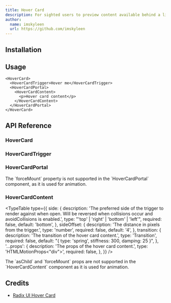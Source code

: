 ```yaml
---
title: Hover Card
description: For sighted users to preview content available behind a link.
author:
  name: imskyleen
  url: https://github.com/imskyleen
---
```


<ComponentPreview name="demo-primitives-radix-hover-card" />

## Installation

<ComponentInstallation name="primitives-radix-hover-card" />

## Usage

```tsx
<HoverCard>
  <HoverCardTrigger>Hover me</HoverCardTrigger>
  <HoverCardPortal>
    <HoverCardContent>
      <p>Hover card content</p>
    </HoverCardContent>
  </HoverCardPortal>
</HoverCard>
```

## API Reference

### HoverCard

<ExternalLink
  href="https://www.radix-ui.com/primitives/docs/components/hover-card#root"
  text="Radix UI API Reference - HoverCard.Root"
/>

### HoverCardTrigger

<ExternalLink
  href="https://www.radix-ui.com/primitives/docs/components/hover-card#trigger"
  text="Radix UI API Reference - HoverCard.Trigger"
/>

### HoverCardPortal

<ExternalLink
  href="https://www.radix-ui.com/primitives/docs/components/hover-card#portal"
  text="Radix UI API Reference - HoverCard.Portal"
/>

<Callout type="info">
  The `forceMount` property is not supported in the `HoverCardPortal` component,
  as it is used for animation.
</Callout>

### HoverCardContent

<ExternalLink
  href="https://www.radix-ui.com/primitives/docs/components/hover-card#content"
  text="Radix UI API Reference - HoverCard.Content"
/>

<TypeTable
  type={{
    side: {
      description:
        'The preferred side of the trigger to render against when open. Will be reversed when collisions occur and avoidCollisions is enabled.',
      type: "'top' | 'right' | 'bottom' | 'left'",
      required: false,
      default: 'bottom',
    },
    sideOffset: {
      description: 'The distance in pixels from the trigger.',
      type: 'number',
      required: false,
      default: '4',
    },
    transition: {
      description: 'The transition of the hover card content.',
      type: 'Transition',
      required: false,
      default: "{ type: 'spring', stiffness: 300, damping: 25 }",
    },
    '...props': {
      description: 'The props of the hover card content.',
      type: 'HTMLMotionProps<"div">',
      required: false,
    },
  }}
/>

<Callout type="info">
  The `asChild` and `forceMount` props are not supported in the
  `HoverCardContent` component as it is used for animation.
</Callout>

## Credits

- [Radix UI Hover Card](https://www.radix-ui.com/primitives/docs/components/hover-card)
